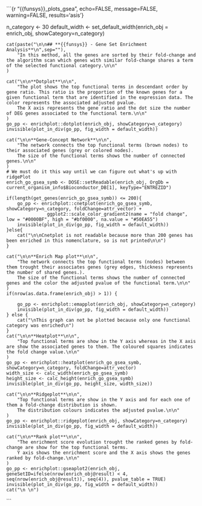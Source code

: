```{r "{{funsys}}_plots_gsea", echo=FALSE, message=FALSE, warning=FALSE, results='asis'}

n_category <- 30
default_width <- set_default_width(enrich_obj = enrich_obj, showCategory=n_category)

	cat(paste("\n\n## **{{funsys}} - Gene Set Enrichment Analysis**\n",sep=""),
		"In this method, all the genes are sorted by their fold-change and the algorithm scan which genes with similar fold-change shares a term of the selected functional category.\n\n"
	)

	cat("\n\n**Dotplot**\n\n",
		"The plot shows the top functional terms in descendant order by gene ratio. This ratio is the proportion of the known genes for a given functional term that are identified in the expression data. The color represents the associated adjusted pvalue. 
		The X axis represents the gene ratio and the dot size the number of DEG genes associated to the functional term.\n\n"
	)
	go_pp <- enrichplot::dotplot(enrich_obj, showCategory=n_category)
	invisible(plot_in_div(go_pp, fig_width = default_width))

	cat("\n\n**Gene-Concept Network**\n\n", 
		"The network connects the top functional terms (brown nodes) to their associated genes (grey or colored nodes).
		The size of the functional terms shows the number of connected genes.\n\n"
	)
	# We must do it this way until we can figure out what's up with ridgePlot
	enrich_go_gsea_symb <- DOSE::setReadable(enrich_obj, OrgDb = current_organism_info$Bioconductor_DB[1], keyType="ENTREZID")

	if(length(get_genes(enrich_go_gsea_symb)) <= 200){
		go_pp <- enrichplot::cnetplot(enrich_go_gsea_symb, showCategory=n_category, foldChange=attr_vector) +
				   ggplot2::scale_color_gradient2(name = "fold change", low = "#0000BF", high = "#bf0000", na.value = "#50EA55")
		invisible(plot_in_div(go_pp, fig_width = default_width))
	}else{
		cat("\n\nCnetplot is not readable because more than 200 genes has been enriched in this nomenclature, so is not printed\n\n")
	}

	cat("\n\n**Enrich Map plot**\n\n", 
		"The network connects the top functional terms (nodes) between them trought their associates genes (grey edges, thickness represents the number of shared genes.).
		The size of the functional terms shows the number of connected genes and the color the adjusted pvalue of the functional term.\n\n"
	)
	if(nrow(as.data.frame(enrich_obj) > 1)) {

		go_pp <- enrichplot::emapplot(enrich_obj, showCategory=n_category)
		invisible(plot_in_div(go_pp, fig_width = default_width))
	} else {
		cat("\nThis graph can not be plotted because only one functional category was enriched\n")
	}
	cat("\n\n**Heatplot**\n\n", 
		"Top functional terms are show in the Y axis whereas in the X axis are show the associated genes to them. The coloured squares indicates the fold change value.\n\n"
	)
	go_pp <- enrichplot::heatplot(enrich_go_gsea_symb, showCategory=n_category, foldChange=attr_vector)
	width_size <- calc_width(enrich_go_gsea_symb)
	height_size <- calc_height(enrich_go_gsea_symb) 
	invisible(plot_in_div(go_pp, height_size, width_size))

	cat("\n\n**Ridgeplot**\n\n",
		"Top functional terms are show in the Y axis and for each one of them a fold-change distribution is shown.
		The distribution colours indicates the adjusted pvalue.\n\n"
	)
	go_pp <- enrichplot::ridgeplot(enrich_obj, showCategory=n_category)
	invisible(plot_in_div(go_pp, fig_width = default_width))

	cat("\n\n**Rank plot**\n\n", 
		"The enrichment score evolution trought the ranked genes by fold-change are show for the top functional terms. 
		Y axis shows the enrichment score and the X axis shows the genes ranked by fold-change.\n\n"
	)
	go_pp <- enrichplot::gseaplot2(enrich_obj, geneSetID=ifelse(nrow(enrich_obj@result) < 4, seq(nrow(enrich_obj@result)), seq(4)), pvalue_table = TRUE) 
	invisible(plot_in_div(go_pp, fig_width = default_width))
	cat("\n \n")
```
